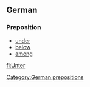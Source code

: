 ==German==
===Preposition===
*[[under]]
*[[below]]
*[[among]]
[[Category:German prepositions]]

[[fi:Unter]]